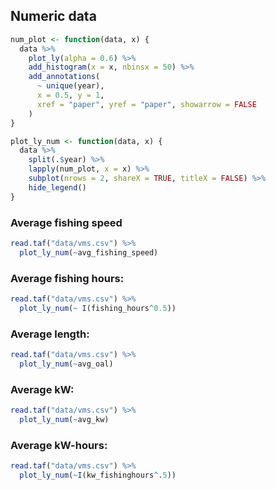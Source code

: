 ## Numeric data

```r
num_plot <- function(data, x) {
  data %>%
    plot_ly(alpha = 0.6) %>%
    add_histogram(x = x, nbinsx = 50) %>%
    add_annotations(
      ~ unique(year),
      x = 0.5, y = 1,
      xref = "paper", yref = "paper", showarrow = FALSE
    )
}

plot_ly_num <- function(data, x) {
  data %>%
    split(.$year) %>%
    lapply(num_plot, x = x) %>%
    subplot(nrows = 2, shareX = TRUE, titleX = FALSE) %>%
    hide_legend()
}
```


### Average fishing speed

```r
read.taf("data/vms.csv") %>%
  plot_ly_num(~avg_fishing_speed)
```

### Average fishing hours:

```r
read.taf("data/vms.csv") %>%
  plot_ly_num(~ I(fishing_hours^0.5))
```

### Average length:

```r
read.taf("data/vms.csv") %>%
  plot_ly_num(~avg_oal)
```


### Average kW:

```r
read.taf("data/vms.csv") %>%
  plot_ly_num(~avg_kw)
```

### Average kW-hours:

```r
read.taf("data/vms.csv") %>%
  plot_ly_num(~I(kw_fishinghours^.5))
```
